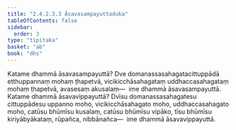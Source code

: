 ```yaml
---
title: "2.4.2.3.3 Āsavasampayuttaduka"
tableOfContents: false
sidebar:
  order: 3
type: "tipitaka"
basket: "ab"
book: "dhs"
---
```



<DynamicBreadcrumb />

<Division number="1469" book="dhs" bookNo="29" page="278">

<Paragraph number="2180" book="dhs">
Katame dhammā āsavasampayuttā? Dve domanassasahagatacittuppādā etthuppannaṃ mohaṃ ṭhapetvā, vicikicchāsahagataṃ uddhaccasahagataṃ mohaṃ ṭhapetvā, avasesaṃ akusalaṃ—  ime dhammā āsavasampayuttā.
</Paragraph>

</Division>
<Division number="1470" book="dhs" bookNo="29" page="279">

<Paragraph number="2181" book="dhs">
Katame dhammā āsavavippayuttā? Dvīsu domanassasahagatesu cittuppādesu uppanno moho, vicikicchāsahagato moho, uddhaccasahagato moho, catūsu bhūmīsu kusalaṃ, catūsu bhūmīsu vipāko, tīsu bhūmīsu kiriyābyākataṃ, rūpañca, nibbānañca—  ime dhammā āsavavippayuttā.
</Paragraph>
</Division>